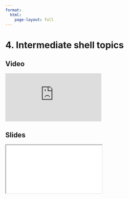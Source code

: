 ```yaml
---
format:
  html:
    page-layout: full
---
```


# 4. Intermediate shell topics

::: {.panel-tabset .nav-pills}

## Video

<iframe
    class="video"
    src="https://www.youtube.com/embed/pLEkFYgJP6U?start=2542&end=3588&rel=0" 
    title="Module 2 Video - Intermediate shell topics"
    frameborder="0"
    allow="accelerometer; autoplay; clipboard-write; encrypted-media; gyroscope; picture-in-picture"
    allowfullscreen
></iframe>

## Slides

<iframe
    class="slide-deck"
    src="slides/module2_07.html"
></iframe>

:::
